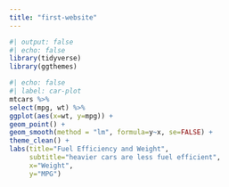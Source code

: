 ```yaml
---
title: "first-website"
---
```


```r
#| output: false
#| echo: false
library(tidyverse)
library(ggthemes)
```


```r
#| echo: false
#| label: car-plot
mtcars %>%
select(mpg, wt) %>%
ggplot(aes(x=wt, y=mpg)) +
geom_point() +
geom_smooth(method = "lm", formula=y~x, se=FALSE) +
theme_clean() +
labs(title="Fuel Efficiency and Weight",
     subtitle="heavier cars are less fuel efficient",
     x="Weight",
     y="MPG")
```

